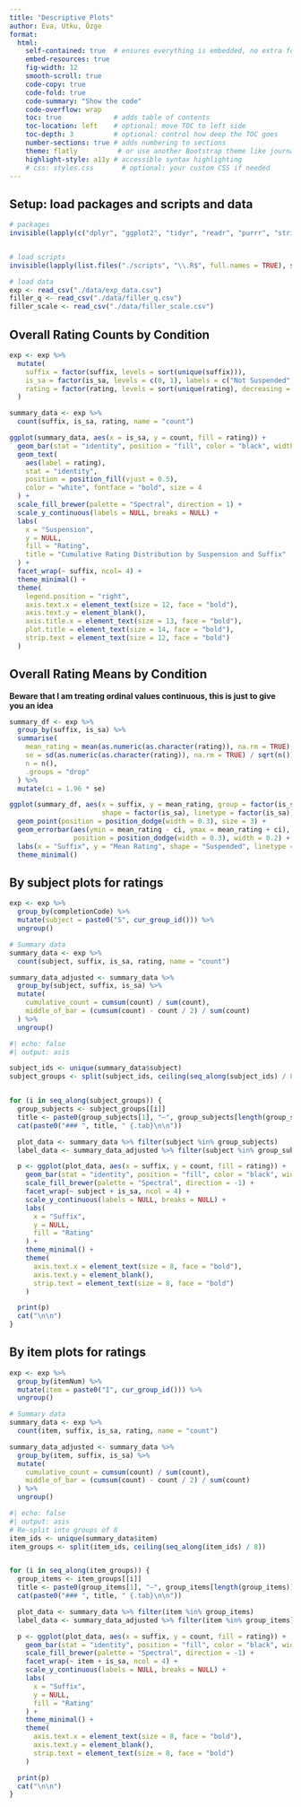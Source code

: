 ```yaml
---
title: "Descriptive Plots"
author: Eva, Utku, Özge
format:
  html:
    self-contained: true  # ensures everything is embedded, no extra folders
    embed-resources: true
    fig-width: 12
    smooth-scroll: true
    code-copy: true
    code-fold: true
    code-summary: "Show the code"
    code-overflow: wrap
    toc: true             # adds table of contents
    toc-location: left    # optional: move TOC to left side
    toc-depth: 3          # optional: control how deep the TOC goes
    number-sections: true # adds numbering to sections
    theme: flatly          # or use another Bootstrap theme like journal, flatly, etc.
    highlight-style: a11y # accessible syntax highlighting
    # css: styles.css       # optional: your custom CSS if needed
---
```



## Setup: load packages and scripts and data


```r
# packages
invisible(lapply(c("dplyr", "ggplot2", "tidyr", "readr", "purrr", "stringr", "knitr", "brms", "tidybayes", "loo"), library, character.only = TRUE))


# load scripts
invisible(lapply(list.files("./scripts", "\\.R$", full.names = TRUE), source))

# load data
exp <- read_csv("./data/exp_data.csv") 
filler_q <- read_csv("./data/filler_q.csv")
filler_scale <- read_csv("./data/filler_scale.csv")
```

## Overall Rating Counts by Condition

```r
exp <- exp %>%
  mutate(
    suffix = factor(suffix, levels = sort(unique(suffix))),
    is_sa = factor(is_sa, levels = c(0, 1), labels = c("Not Suspended", "Suspended")),
    rating = factor(rating, levels = sort(unique(rating), decreasing = TRUE))
  )

summary_data <- exp %>%
  count(suffix, is_sa, rating, name = "count")

ggplot(summary_data, aes(x = is_sa, y = count, fill = rating)) +
  geom_bar(stat = "identity", position = "fill", color = "black", width = 0.8) +
  geom_text(
    aes(label = rating),
    stat = "identity",
    position = position_fill(vjust = 0.5),
    color = "white", fontface = "bold", size = 4
  ) +
  scale_fill_brewer(palette = "Spectral", direction = 1) + 
  scale_y_continuous(labels = NULL, breaks = NULL) +
  labs(
    x = "Suspension",
    y = NULL,
    fill = "Rating",
    title = "Cumulative Rating Distribution by Suspension and Suffix"
  ) +
  facet_wrap(~ suffix, ncol= 4) +
  theme_minimal() +
  theme(
    legend.position = "right",
    axis.text.x = element_text(size = 12, face = "bold"),
    axis.text.y = element_blank(),
    axis.title.x = element_text(size = 13, face = "bold"),
    plot.title = element_text(size = 14, face = "bold"),
    strip.text = element_text(size = 12, face = "bold")
  )

```


## Overall Rating Means by Condition

**Beware that I am treating ordinal values continuous, this is just to give you an idea**

```r
summary_df <- exp %>%
  group_by(suffix, is_sa) %>%
  summarise(
    mean_rating = mean(as.numeric(as.character(rating)), na.rm = TRUE),
    se = sd(as.numeric(as.character(rating)), na.rm = TRUE) / sqrt(n()),
    n = n(),
    .groups = "drop"
  ) %>%
  mutate(ci = 1.96 * se)

ggplot(summary_df, aes(x = suffix, y = mean_rating, group = factor(is_sa),
                       shape = factor(is_sa), linetype = factor(is_sa))) +
  geom_point(position = position_dodge(width = 0.3), size = 3) +
  geom_errorbar(aes(ymin = mean_rating - ci, ymax = mean_rating + ci),
                position = position_dodge(width = 0.3), width = 0.2) +
  labs(x = "Suffix", y = "Mean Rating", shape = "Suspended", linetype = "Suspended") +
  theme_minimal()
```

## By subject plots for ratings

```r
exp <- exp %>%
  group_by(completionCode) %>%
  mutate(subject = paste0("S", cur_group_id())) %>%
  ungroup()

# Summary data
summary_data <- exp %>%
  count(subject, suffix, is_sa, rating, name = "count")

summary_data_adjusted <- summary_data %>%
  group_by(subject, suffix, is_sa) %>%
  mutate(
    cumulative_count = cumsum(count) / sum(count),
    middle_of_bar = (cumsum(count) - count / 2) / sum(count)
  ) %>%
  ungroup()
```

::: {.panel-tabset}

```r
#| echo: false
#| output: asis

subject_ids <- unique(summary_data$subject)
subject_groups <- split(subject_ids, ceiling(seq_along(subject_ids) / 8))


for (i in seq_along(subject_groups)) {
  group_subjects <- subject_groups[[i]]
  title <- paste0(group_subjects[1], "–", group_subjects[length(group_subjects)])
  cat(paste0("### ", title, " {.tab}\n\n"))

  plot_data <- summary_data %>% filter(subject %in% group_subjects)
  label_data <- summary_data_adjusted %>% filter(subject %in% group_subjects)

  p <- ggplot(plot_data, aes(x = suffix, y = count, fill = rating)) +
    geom_bar(stat = "identity", position = "fill", color = "black", width = 0.8) +
    scale_fill_brewer(palette = "Spectral", direction = -1) +
    facet_wrap(~ subject + is_sa, ncol = 4) +  
    scale_y_continuous(labels = NULL, breaks = NULL) +
    labs(
      x = "Suffix",
      y = NULL,
      fill = "Rating"
    ) +
    theme_minimal() +
    theme(
      axis.text.x = element_text(size = 8, face = "bold"),
      axis.text.y = element_blank(),
      strip.text = element_text(size = 8, face = "bold")
    )

  print(p)
  cat("\n\n")
}

```
:::


## By item plots for ratings

```r
exp <- exp %>%
  group_by(itemNum) %>%
  mutate(item = paste0("I", cur_group_id())) %>%
  ungroup()

# Summary data
summary_data <- exp %>%
  count(item, suffix, is_sa, rating, name = "count")

summary_data_adjusted <- summary_data %>%
  group_by(item, suffix, is_sa) %>%
  mutate(
    cumulative_count = cumsum(count) / sum(count),
    middle_of_bar = (cumsum(count) - count / 2) / sum(count)
  ) %>%
  ungroup()

```

::: {.panel-tabset}

```r
#| echo: false
#| output: asis
# Re-split into groups of 8
item_ids <- unique(summary_data$item)
item_groups <- split(item_ids, ceiling(seq_along(item_ids) / 8))


for (i in seq_along(item_groups)) {
  group_items <- item_groups[[i]]
  title <- paste0(group_items[1], "–", group_items[length(group_items)])
  cat(paste0("### ", title, " {.tab}\n\n"))

  plot_data <- summary_data %>% filter(item %in% group_items)
  label_data <- summary_data_adjusted %>% filter(item %in% group_items)

  p <- ggplot(plot_data, aes(x = suffix, y = count, fill = rating)) +
    geom_bar(stat = "identity", position = "fill", color = "black", width = 0.8) +
    scale_fill_brewer(palette = "Spectral", direction = -1) +
    facet_wrap(~ item + is_sa, ncol = 4) +  
    scale_y_continuous(labels = NULL, breaks = NULL) +
    labs(
      x = "Suffix",
      y = NULL,
      fill = "Rating"
    ) +
    theme_minimal() +
    theme(
      axis.text.x = element_text(size = 8, face = "bold"),
      axis.text.y = element_blank(),
      strip.text = element_text(size = 8, face = "bold")
    )

  print(p)
  cat("\n\n")
}

```
:::
